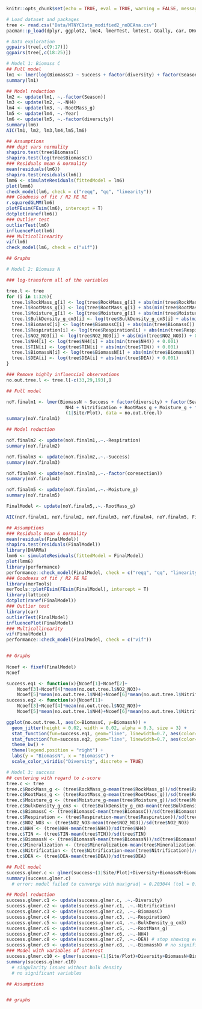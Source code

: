 

```r
knitr::opts_chunk$set(echo = TRUE, eval = TRUE, warning = FALSE, message = FALSE)
```

```r
# Load dataset and packages
tree <- read.csv("Data/MTNYCData_modified2_noDEAna.csv")
pacman::p_load(dplyr, ggplot2, lme4, lmerTest, lmtest, GGally, car, DHARMa, boot, viridis, ggpubr, performance, MuMIn, merTools, lattice)

```

```r
# Data exploration
ggpairs(tree[,c(9:17)])
ggpairs(tree[,c(18:25)])

```

```r
# Model 1: Biomass C
## Full model
lm1 <- lmer(log(BiomassC) ~ Success + factor(diversity) + factor(Season) + Respiration + BiomassN + NO2_NO3 + NH4 + RootMass_g + Moisture_g + factor(coresection) + Year + (1|Site/Plot), data = tree)
summary(lm1)

## Model reduction
lm2 <- update(lm1, ~.-factor(Season))
lm3 <- update(lm2, ~.-NH4)
lm4 <- update(lm3, ~.-RootMass_g)
lm5 <- update(lm4, ~.-Year)
lm6 <- update(lm5, ~.-factor(diversity))
summary(lm6)
AIC(lm1, lm2, lm3,lm4,lm5,lm6)

## Assumptions
### dept vars normality
shapiro.test(tree$BiomassC)
shapiro.test(log(tree$BiomassC))
### Residuals mean & normality
mean(residuals(lm6))
shapiro.test(residuals(lm6))
lmm6 <- simulateResiduals(fittedModel = lm6) 
plot(lmm6)
check_model(lm6, check = c("reqq", "qq", "linearity"))
### Goodness of fit / R2 FE RE
r.squaredGLMM(lm6)
plotFEsim(FEsim(lm6), intercept = T)
dotplot(ranef(lm6))
### Outlier test
outlierTest(lm6)
influencePlot(lm6)
### Multicollinearity
vif(lm6)
check_model(lm6, check = c("vif"))

## Graphs

```

```r
# Model 2: Biomass N

### log-transform all of the variables 

tree.l <- tree
for (i in 1:326){
  tree.l$RockMass_g[i] <- log(tree$RockMass_g[i] + abs(min(tree$RockMass_g)) + 0.001)
  tree.l$RootMass_g[i] <- log(tree$RootMass_g[i] + abs(min(tree$RootMass_g)) + 0.001)
  tree.l$Moisture_g[i] <- log(tree$Moisture_g[i] + abs(min(tree$Moisture_g)) + 0.001)
  tree.l$BulkDensity_g_cm3[i] <- log(tree$BulkDensity_g_cm3[i] + abs(min(tree$BulkDensity_g_cm3)) + 0.001)
  tree.l$BiomassC[i] <- log(tree$BiomassC[i] + abs(min(tree$BiomassC)) + 0.001)
  tree.l$Respiration[i] <- log(tree$Respiration[i] + abs(min(tree$Respiration)) + 0.001)
  tree.l$NO2_NO3[i] <- log(tree$NO2_NO3[i] + abs(min(tree$NO2_NO3)) + 0.001)
  tree.l$NH4[i] <- log(tree$NH4[i] + abs(min(tree$NH4)) + 0.001)
  tree.l$TIN[i] <- log(tree$TIN[i] + abs(min(tree$TIN)) + 0.001)
  tree.l$BiomassN[i] <- log(tree$BiomassN[i] + abs(min(tree$BiomassN)) + 0.001)
  tree.l$DEA[i] <- log(tree$DEA[i] + abs(min(tree$DEA)) + 0.001)
}

### Remove highly influencial observations 
no.out.tree.l <- tree.l[-c(33,29,193),]

## Full model

noY.finalm1 <- lmer(BiomassN ~ Success + factor(diversity) + factor(Season) + Respiration + NO2_NO3 + 
                      NH4 + Nitrification + RootMass_g + Moisture_g + factor(coresection) + BiomassC +
                      (1|Site/Plot), data = no.out.tree.l) 
summary(noY.finalm1)

## Model reduction

noY.finalm2 <- update(noY.finalm1,.~.-Respiration)
summary(noY.finalm2)

noY.finalm3 <- update(noY.finalm2,.~.-Success)
summary(noY.finalm3)

noY.finalm4 <- update(noY.finalm3,.~.-factor(coresection))
summary(noY.finalm4)

noY.finalm5 <- update(noY.finalm4,.~.-Moisture_g)
summary(noY.finalm5)

FinalModel <- update(noY.finalm5,.~.-RootMass_g)

AIC(noY.finalm1, noY.finalm2, noY.finalm3, noY.finalm4, noY.finalm5, FinalModel)

## Assumptions
### Residuals mean & normality
mean(residuals(FinalModel))
shapiro.test(residuals(FinalModel))
library(DHARMa)
lmm6 <- simulateResiduals(fittedModel = FinalModel) 
plot(lmm6)
library(performance)
performance::check_model(FinalModel, check = c("reqq", "qq", "linearity"))
### Goodness of fit / R2 FE RE
library(merTools)
merTools::plotFEsim(FEsim(FinalModel), intercept = T)
library(lattice)
dotplot(ranef(FinalModel))
### Outlier test
library(car)
outlierTest(FinalModel)
influencePlot(FinalModel)
### Multicollinearity
vif(FinalModel)
performance::check_model(FinalModel, check = c("vif"))


## Graphs
 
Ncoef <- fixef(FinalModel)
Ncoef

success.eq1 <- function(x){Ncoef[1]+Ncoef[2]+
    Ncoef[3]+Ncoef[4]*mean(no.out.tree.l$NO2_NO3)+
    Ncoef[5]*mean(no.out.tree.l$NH4)+Ncoef[6]*mean(no.out.tree.l$Nitrification)+Ncoef[7]*x}
success.eq2 <- function(x){Ncoef[1]+
    Ncoef[3]+Ncoef[4]*mean(no.out.tree.l$NO2_NO3)+
    Ncoef[5]*mean(no.out.tree.l$NH4)+Ncoef[6]*mean(no.out.tree.l$Nitrification)+Ncoef[7]*x}

ggplot(no.out.tree.l, aes(x=BiomassC, y=BiomassN)) + 
  geom_jitter(height = 0.02, width = 0.02, alpha = 0.3, size = 3) +
  stat_function(fun=success.eq1, geom="line", linewidth=0.7, aes(color="High")) +
  stat_function(fun=success.eq2, geom="line", linewidth=0.7, aes(color="Low")) + 
  theme_bw() +
  theme(legend.position = "right") +
  labs(y = "BiomassN", x = "BiomassC") +
  scale_color_viridis("Diversity", discrete = TRUE)

```

```r
# Model 3: success
## centering with regard to z-score
tree.c <- tree
tree.c$RockMass_g <- (tree$RockMass_g-mean(tree$RockMass_g))/sd(tree$RockMass_g)
tree.c$RootMass_g <- (tree$RootMass_g-mean(tree$RootMass_g))/sd(tree$RootMass_g)
tree.c$Moisture_g <- (tree$Moisture_g-mean(tree$Moisture_g))/sd(tree$Moisture_g)
tree.c$BulkDensity_g_cm3 <- (tree$BulkDensity_g_cm3-mean(tree$BulkDensity_g_cm3))/sd(tree$BulkDensity_g_cm3)
tree.c$BiomassC <- (tree$BiomassC-mean(tree$BiomassC))/sd(tree$BiomassC)
tree.c$Respiration <- (tree$Respiration-mean(tree$Respiration))/sd(tree$Respiration)
tree.c$NO2_NO3 <- (tree$NO2_NO3-mean(tree$NO2_NO3))/sd(tree$NO2_NO3)
tree.c$NH4 <- (tree$NH4-mean(tree$NH4))/sd(tree$NH4)
tree.c$TIN <- (tree$TIN-mean(tree$TIN))/sd(tree$TIN)
tree.c$BiomassN <- (tree$BiomassN-mean(tree$BiomassN))/sd(tree$BiomassN)
tree.c$Mineralization <- (tree$Mineralization-mean(tree$Mineralization))/sd(tree$Mineralization)
tree.c$Nitrification <- (tree$Nitrification-mean(tree$Nitrification))/sd(tree$Nitrification)
tree.c$DEA <- (tree$DEA-mean(tree$DEA))/sd(tree$DEA)

## Full model
success.glmer.c <- glmer(success~(1|Site/Plot)+Diversity+BiomassN+BiomassC+RockMass_g+RootMass_g+Moisture_g+Respiration+NH4+Nitrification+DEA+BulkDensity_g_cm3+factor(coresection), family=binomial, data=tree.c)
summary(success.glmer.c)
  # error: model failed to converge with max|grad| = 0.203044 (tol = 0.002, component 1)

## Model reduction
success.glmer.c1 <- update(success.glmer.c, .~.-Diversity)
success.glmer.c2 <- update(success.glmer.c1, .~.-Nitrification)
success.glmer.c3 <- update(success.glmer.c2, .~.-BiomassC)
success.glmer.c4 <- update(success.glmer.c3, .~.-Respiration)
success.glmer.c5 <- update(success.glmer.c4, .~.-BulkDensity_g_cm3)
success.glmer.c6 <- update(success.glmer.c5, .~.-RootMass_g)
success.glmer.c7 <- update(success.glmer.c6, .~.-NH4)
success.glmer.c8 <- update(success.glmer.c7, .~.-DEA) # stop showing error
success.glmer.c9 <- update(success.glmer.c8, .~.-BiomassN) # no significant variables
### Model with variables of interest
success.glmer.c10 <- glmer(success~(1|Site/Plot)+Diversity+BiomassN+BiomassC+RootMass_g+BulkDensity_g_cm3, family=binomial, data=tree.c)
summary(success.glmer.c10)
  # singularity issues without bulk density
  # no significant variables

## Assumptions


## graphs

```













